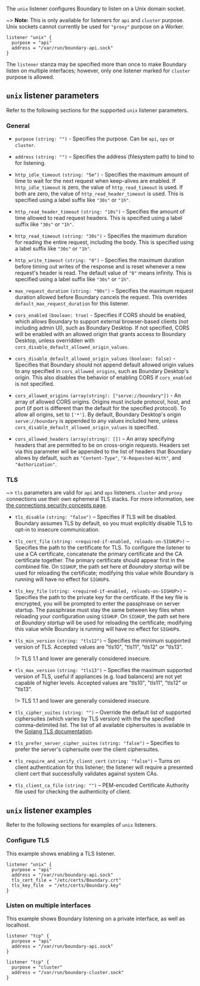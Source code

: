 The `unix` listener configures Boundary to listen on a Unix domain socket.

~> **Note:** This is only available for listeners for `api` and `cluster` purpose.
Unix sockets cannot currently be used for `"proxy"` purpose on a Worker.

```hcl
listener "unix" {
  purpose = "api"
  address = "/var/run/boundary-api.sock"
}
```

The `listener` stanza may be specified more than once to make Boundary listen on
multiple interfaces; however, only one listener marked for `cluster` purpose is
allowed.

## `unix` listener parameters

Refer to the following sections for the supported `unix` listener parameters.

### General

- `purpose` `(string: "")` - Specifies the purpose. Can be `api`, `ops` or `cluster`.

- `address` `(string: "")` – Specifies the address (filesystem path) to bind to
  for listening.

- `http_idle_timeout` `(string: "5m")` - Specifies the maximum amount of time to
  wait for the next request when keep-alives are enabled. If `http_idle_timeout`
  is zero, the value of `http_read_timeout` is used. If both are zero, the value
  of `http_read_header_timeout` is used. This is specified using a label suffix
  like `"30s"` or `"1h"`.

- `http_read_header_timeout` `(string: "10s")` - Specifies the amount of time
  allowed to read request headers. This is specified using a label suffix like
  `"30s"` or `"1h"`.

- `http_read_timeout` `(string: "30s")` - Specifies the maximum duration for
  reading the entire request, including the body. This is specified using a
  label suffix like `"30s"` or `"1h"`.

- `http_write_timeout` `(string: "0")` - Specifies the maximum duration before
  timing out writes of the response and is reset whenever a new request's header
  is read. The default value of `"0"` means infinity. This is specified using a
  label suffix like `"30s"` or `"1h"`.

<!-- We don't have this implemented yet
- `max_request_size` `(int: 33554432)` – Specifies a hard maximum allowed
  request size, in bytes. Defaults to 32 MB. Specifying a number less than or
  equal to `0` turns off limiting altogether.
!-->

- `max_request_duration` `(string: "90s")` – Specifies the maximum
  request duration allowed before Boundary cancels the request. This overrides
  `default_max_request_duration` for this listener.

- `cors_enabled` `(boolean: true)` - Specifies if CORS should be enabled, which
  allows Boundary to support external browser-based clients (not including admin
  UI), such as Boundary Desktop. If not specified, CORS will be enabled with an
  allowed origin that grants access to Boundary Desktop, unless overridden with
  `cors_disable_default_allowed_origin_values`.

- `cors_disable_default_allowed_origin_values` `(boolean: false)` - Specifies
  that Boundary should not append default allowed origin values to any specified
  in `cors_allowed_origins`, such as Boundary Desktop's origin. This also
  disables the behavior of enabling CORS if `cors_enabled` is not specified.

- `cors_allowed_origins` `(array(string): ["serve://boundary"])` - An array of
  allowed CORS origins. Origins must include protocol, host, and port (if port
  is different than the default for the specified protocol). To allow all
  origins, set to `['*']`. By default, Boundary Desktop's origin
  `serve://boundary` is appended to any values included here, unless
  `cors_disable_default_allowed_origin_values` is specified.

- `cors_allowed_headers` `(array(string): [])` – An array specifying headers
  that are permitted to be on cross-origin requests. Headers set via this
  parameter will be appended to the list of headers that Boundary allows by
  default, such as `"Content-Type"`, `"X-Requested-With"`, and
  `"Authorization"`.

### TLS

~> `tls` parameters are valid for `api` and `ops` listeners. `cluster`
and `proxy` connections use their own ephemeral TLS stacks. For more
information, see [the connections security concepts
page](/boundary/docs/concepts/security/connections-tls).

- `tls_disable` `(string: "false")` – Specifies if TLS will be disabled. Boundary
  assumes TLS by default, so you must explicitly disable TLS to opt-in to
  insecure communication.

- `tls_cert_file` `(string: <required-if-enabled, reloads-on-SIGHUP>)` –
  Specifies the path to the certificate for TLS. To configure the listener to
  use a CA certificate, concatenate the primary certificate and the CA
  certificate together. The primary certificate should appear first in the
  combined file. On `SIGHUP`, the path set here _at Boundary startup_ will be
  used for reloading the certificate; modifying this value while Boundary is
  running will have no effect for `SIGHUP`s.

- `tls_key_file` `(string: <required-if-enabled, reloads-on-SIGHUP>)` –
  Specifies the path to the private key for the certificate. If the key file is
  encrypted, you will be prompted to enter the passphrase on server startup. The
  passphrase must stay the same between key files when reloading your
  configuration using `SIGHUP`. On `SIGHUP`, the path set here _at Boundary
  startup_ will be used for reloading the certificate; modifying this value
  while Boundary is running will have no effect for `SIGHUP`s.

- `tls_min_version` `(string: "tls12")` – Specifies the minimum supported
  version of TLS. Accepted values are "tls10", "tls11", "tls12" or "tls13".

  !> TLS 1.1 and lower are generally considered insecure.

- `tls_max_version` `(string: "tls13")` – Specifies the maximum supported
  version of TLS, useful if appliances (e.g. load balancers) are not yet capable
  of higher levels. Accepted values are "tls10", "tls11", "tls12" or "tls13".

  !> TLS 1.1 and lower are generally considered insecure.

- `tls_cipher_suites` `(string: "")` – Override the default list of supported
  ciphersuites (which varies by TLS version) with the the specified
  comma-delimited list. The list of all available ciphersuites is available in
  the [Golang TLS documentation][golang-tls].

- `tls_prefer_server_cipher_suites` `(string: "false")` – Specifies to prefer the
  server's ciphersuite over the client ciphersuites.

- `tls_require_and_verify_client_cert` `(string: "false")` – Turns on client
  authentication for this listener; the listener will require a presented
  client cert that successfully validates against system CAs.

- `tls_client_ca_file` `(string: "")` – PEM-encoded Certificate Authority file
  used for checking the authenticity of client.

<!-- Not enabled yet
- `x_forwarded_for_authorized_addrs` `(string: <required-to-enable>)` –
  Specifies the list of source IP CIDRs for which an X-Forwarded-For header
  will be trusted. Comma-separated list or JSON array. This turns on
  X-Forwarded-For support.

- `x_forwarded_for_hop_skips` `(string: "0")` – The number of addresses that will be
  skipped from the _rear_ of the set of hops. For instance, for a header value
  of `1.2.3.4, 2.3.4.5, 3.4.5.6`, if this value is set to `"1"`, the address that
  will be used as the originating client IP is `2.3.4.5`.

- `x_forwarded_for_reject_not_authorized` `(string: "true")` – If set false,
  if there is an X-Forwarded-For header in a connection from an unauthorized
  address, the header will be ignored and the client connection used as-is,
  rather than the client connection rejected.

- `x_forwarded_for_reject_not_present` `(string: "true")` – If set false, if
  there is no X-Forwarded-For header or it is empty, the client address will be
  used as-is, rather than the client connection rejected.

### `telemetry` parameters

- `unauthenticated_metrics_access` `(string: "false")` - If set to true, allows
  unauthenticated access to the `/v1/sys/metrics` endpoint.
!-->

## `unix` listener examples

Refer to the following sections for examples of `unix` listeners.

### Configure TLS

This example shows enabling a TLS listener.

```hcl
listener "unix" {
  purpose = "api"
  address = "/var/run/boundary-api.sock"
  tls_cert_file = "/etc/certs/Boundary.crt"
  tls_key_file  = "/etc/certs/Boundary.key"
}
```

### Listen on multiple interfaces

This example shows Boundary listening on a private interface, as well as localhost.

```hcl
listener "tcp" {
  purpose = "api"
  address = "/var/run/boundary-api.sock"
}

listener "tcp" {
  purpose = "cluster"
  address = "/var/run/boundary-cluster.sock"
}
```

[golang-tls]: https://golang.org/src/crypto/tls/cipher_suites.go
[api-addr]: /boundary/docs/configuration#api_addr
[cluster-addr]: /boundary/docs/configuration#cluster_addr
